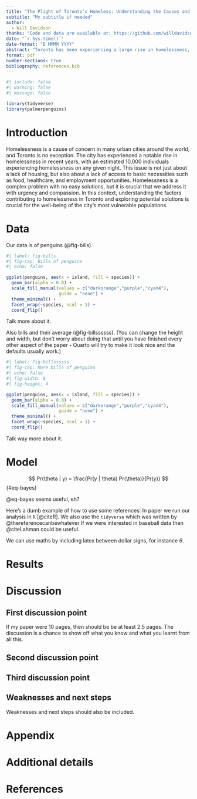 ```yaml
---
title: "The Plight of Toronto's Homeless: Understanding the Causes and Seeking Solutions"
subtitle: "My subtitle if needed"
author: 
  - Will Davidson
thanks: "Code and data are available at: https://github.com/willdavidson01/Final-Paper/tree/main/outputs/paper."
date: "`r Sys.time()`"
date-format: "D MMMM YYYY"
abstract: "Toronto has been experiencing a large rise in homelessness, with people sleeping in shelters or on the streets each night. The factors contributing to this issue are multiplex and manysided, including high housing costs, inadequate social assistance programs, and mental health and addiction challenges. The COVID-19 pandemic has only added to the problem, with job losses and economic uncertainty leading to more Torontoians experiencing housing insecurity. Addressing this crisis will require a comprehensive approach that prioritizes affordable housing, social support programs, and mental health and addiction services."
format: pdf
number-sections: true
bibliography: references.bib
---
```


```r
#| include: false
#| warning: false
#| message: false

library(tidyverse)
library(palmerpenguins)
```


# Introduction

Homelessness is a cause of concern in many urban cities around the world, and Toronto is no exception. The city has experienced a notable rise in homelessness in recent years, with an estimated 10,000 individuals experiencing homelessness on any given night. This issue is not just about a lack of housing, but also about a lack of access to basic necessities such as food, healthcare, and employment opportunities. Homelessness is a complex problem with no easy solutions, but it is crucial that we address it with urgency and compassion. In this context, understanding the factors contributing to homelessness in Toronto and exploring potential solutions is crucial for the well-being of the city's most vulnerable populations.



# Data {#sec-data}

Our data is of penguins (@fig-bills).

```r
#| label: fig-bills
#| fig-cap: Bills of penguins
#| echo: false

ggplot(penguins, aes(x = island, fill = species)) +
  geom_bar(alpha = 0.8) +
  scale_fill_manual(values = c("darkorange","purple","cyan4"),
                    guide = "none") +
  theme_minimal() +
  facet_wrap(~species, ncol = 1) +
  coord_flip()
```

Talk more about it.

Also bills and their average (@fig-billssssss). (You can change the height and width, but don't worry about doing that until you have finished every other aspect of the paper - Quarto will try to make it look nice and the defaults usually work.)

```r
#| label: fig-billssssss
#| fig-cap: More bills of penguins
#| echo: false
#| fig-width: 8
#| fig-height: 4

ggplot(penguins, aes(x = island, fill = species)) +
  geom_bar(alpha = 0.8) +
  scale_fill_manual(values = c("darkorange","purple","cyan4"),
                    guide = "none") +
  theme_minimal() +
  facet_wrap(~species, ncol = 1) +
  coord_flip()
```

Talk way more about it. 



# Model

$$
Pr(\theta | y) = \frac{Pr(y | \theta) Pr(\theta)}{Pr(y)}
$$ {#eq-bayes}

@eq-bayes seems useful, eh?

Here's a dumb example of how to use some references: In paper we run our analysis in `R` [@citeR]. We also use the `tidyverse` which was written by @thereferencecanbewhatever If we were interested in baseball data then @citeLahman could be useful. 

We can use maths by including latex between dollar signs, for instance $\theta$.


# Results

# Discussion

## First discussion point {#sec-first-point}

If my paper were 10 pages, then should be be at least 2.5 pages. The discussion is a chance to show off what you know and what you learnt from all this. 

## Second discussion point

## Third discussion point

## Weaknesses and next steps

Weaknesses and next steps should also be included.

\newpage

\appendix

# Appendix {-}


# Additional details


\newpage


# References


